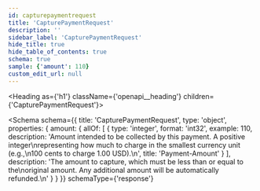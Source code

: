 ```yaml
---
id: capturepaymentrequest
title: 'CapturePaymentRequest'
description: ''
sidebar_label: 'CapturePaymentRequest'
hide_title: true
hide_table_of_contents: true
schema: true
sample: {'amount': 110}
custom_edit_url: null
---
```



<Heading as={'h1'} className={'openapi__heading'} children={'CapturePaymentRequest'}></Heading>

<Schema
  schema={{
    title: 'CapturePaymentRequest',
    type: 'object',
    properties: {
      amount: {
        allOf: [
          {
            type: 'integer',
            format: 'int32',
            example: 110,
            description:
              'Amount intended to be collected by this payment. A positive integer\nrepresenting how much to charge in the smallest currency unit (e.g.,\n100 cents to charge 1.00 USD).\n',
            title: 'Payment-Amount'
          }
        ],
        description:
          'The amount to capture, which must be less than or equal to the\noriginal amount. Any additional amount will be automatically refunded.\n'
      }
    }
  }}
  schemaType={'response'}
></Schema>
